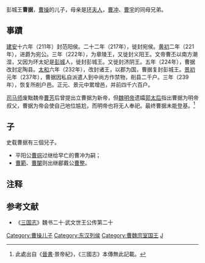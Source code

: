 {{Otheruses|subject=曹操之子|other=东晋将领|曹据 (晋)|want=1}}
{{東亞男性歷史人物
|名稱 =曹据
|身份 =彭城王
|國家 =
|時代 =
|主君 =
|屆數 =
|最高職務 =
|前任 = 
|繼任 = 
|圖片名稱 =
|圖片大小 =
|圖片說明 =
|氏 =
|姓 =
|穆坤= <!--清代八旗满洲人物专用-->
|名 =
|姓名 =
|羅馬拼音 =
|假名 = <!--日本、琉球人用-->
|諺文 = <!--朝鮮、韓國人用-->
|字 =
|號=
|名乘 = <!--琉球士族用-->
|職官 =
|勛官 =
|散階 =
|軍號 =
|位階 =
|比秩 =
|功臣號 =
|封爵 =范阳侯→宛侯→宛公→章陵王→义阳王→彭城王→济阴王→定陶王→彭城王
|封號 =
|御稱號 = <!--日本皇族之稱號-->
|宮號1 = <!--日本皇族之宮號-->
|宮號2 = <!--朝鮮王族之宮號-->
|封地 =
|神號 =
|尊號 =
|族裔 = 
|信仰 = <!--指的是宗教信仰-->
|旗籍 = <!--清代八旗人物专用-->
|氏族 =
|籍貫 =
|本貫 = <!--朝鮮人用-->
|世居地= <!--清代八旗人物专用-->
|世居地/穆坤= <!--专门用于清代八旗满洲人物世居地和穆坤相同时-->
|祖籍 =
|本籍 =
|出身地 =
|府邸 =
|世系 = 
|初名 =
|乳名 = <!--日本、朝鮮、琉球以外人物用-->
|幼名 = <!--日本人用-->
|兒名 = <!--朝鮮人用-->
|童名 = <!--琉球人用-->
|小字 =
|別名 =
|法號 =
|院號 =
|其他名號 =
|出生日期 =
|出生地點 =
|婚年 =
|逝世日期 =
|逝世地點 =
|在位年代 =
|廟號 =
|諡號 =
|墓葬 =
|祠廟 =
|父親 =[[曹操|曹操]]
|嫡母 =
|母親 =[[环夫人|环夫人]]
|繼父=
|繼母=
|養父=
|養母=
|猶父= <!--日本人用-->
|烏帽子親= <!--日本人、琉球人用-->
|元配 =
|正室 =
|妻 =
|繼室 =
|平妻 =
|側室 =
|元配之父 =
|元配之嫡母 =
|元配之母 =
|正室之父 =
|正室之嫡母 =
|正室之母 =
|妻之父 =
|妻之嫡母 =
|妻之母 =
|繼室之父 =
|繼室之嫡母 =
|繼室之母 =
|平妻之父 =
|平妻之嫡母 =
|平妻之母 =
|兄弟 =
|姊妹 =
|嫡兄弟 =
|嫡姊妹 =
|庶兄弟 =
|庶姊妹 =
|同胞兄弟 =[[曹冲|曹冲]]、[[曹宇_(三国)|曹宇]]
|同胞姊妹 =
|異母兄弟 =
|異母姊妹 =
|異父兄弟 =
|異父姊妹 =
|繼兄弟 =
|繼姊妹 =
|子 =[[曹琮|曹琮]]
|女 =
|嫡子 =
|嫡女 =
|庶子 =
|庶女 =
|養子 =
|養女 =
|猶子 = <!--日本人用-->
|婿養子 = <!--日本人用-->
|烏帽子子 = <!--日本人用-->
|繼子 =
|繼女 =
|其他親屬 =
|出身 = <!---此处指科举出身--->
|功名 = 
|經歷 = 
|著作 =
|注釋 =
|實錄ID = <!--指http://sillok.history.go.kr/中的個人頁，只需填入ID，如「http://sillok.history.go.kr/manInfo/popManDetail.do?manId=M_0001900」中的「M_0001900」-->
}}
彭城王'''曹据'''，[[曹操|曹操]]的儿子，母亲是[[环夫人|环夫人]]，[[曹冲|曹冲]]、[[曹宇_(三国)|曹宇]]的同母兄弟。

==事蹟==
[[建安_(东汉)|建安]]十六年（211年）封范阳侯。二十二年（217年），徙封宛侯。[[黄初|黄初]]二年（221年），进爵为宛公。三年（222年），为章陵王，又徙封义阳王。文帝曹丕以南方潮湿，又因为环太妃是[[彭城|彭城]]人，徙封彭城王。又徙封济阴王。五年（224年），曹据改封定陶县。[[太和_(曹魏)|太和]]六年（232年），改封诸王，以郡为国，曹据复封彭城王。[[景初|景初]]元年（237年），曹据因私自派遣人到中尚方作禁物，削县二千户。三年（239年），恢复所削户邑。正元、景元中累增邑，并前四千六百户。

[[司马师|司马师]]废黜魏帝[[曹芳|曹芳]]后曾提出立曹据为新帝，但[[魏明帝|魏明帝]]遗孀[[明元郭皇后|郭太后]]指出曹据为明帝叔父，曹据为帝会使自己地位尴尬，而明帝也将无人奉祀。最终曹据未能登基。<ref>此處出自《[[晉書|晉書]]·景帝紀》，《三國志》本傳無此記載。</ref>

==子==
史载曹据有三個兒子。
*平阳公[[曹琮|曹琮]]过继给早亡的曹冲为嗣；
*[[曹範|曹範]]、[[曹闡|曹闡]]则出继郿戴公[[曹整|曹整]]。

== 注释 ==

{{Reflist}}

==参考文献==
*《[[三国志|三国志]]》魏书二十·武文世王公传第二十
{{三国志}}

[[Category:曹操儿子|Category:曹操儿子]]
[[Category:东汉列侯|Category:东汉列侯]]
[[Category:曹魏宗室国王|Category:曹魏宗室国王]]
[[Category:曹姓|J]]